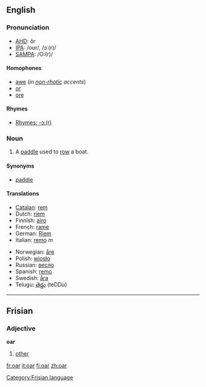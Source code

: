 ==English==

===Pronunciation===
{{rfap|US|UK}}
*[[w:AHD|AHD]]: ôr
*[[w:IPA|IPA]]: /oʊr/, /ɔː(r)/
*[[w:SAMPA|SAMPA]]: /O:(r)/

====Homophones====
*[[awe]] (''in [[non-rhotic]] accents'')
*[[or]]
*[[ore]]

====Rhymes====
*[[rhymes:English:-ɔː(r)|Rhymes: -ɔː(r)]]

===Noun===
{{en-noun-reg}}

#A [[paddle]] used to [[row]] a boat.

====Synonyms====
*[[paddle]]

====Translations====
{{top}}
*[[Catalan]]: [[rem]] {{m}}
*Dutch: [[riem]]
*Finnish: [[airo]]
*French: [[rame]]
*German: [[Riem]]
*Italian: [[remo]] ''m''
{{mid}}
*Norwegian: [[åre]] {{c}}
*Polish: [[wiosło]]
*Russian: [[весло]]
*Spanish: [[remo]] {{m}}
*Swedish: [[åra]] {{c}}
*Telugu: [[తెడ్డు]] (teDDu)
{{bottom}}

----

==Frisian==
===Adjective===
'''oar'''

#[[other]]

[[Category:Frisian language]]

[[fr:oar]]
[[it:oar]]
[[fi:oar]]
[[zh:oar]]